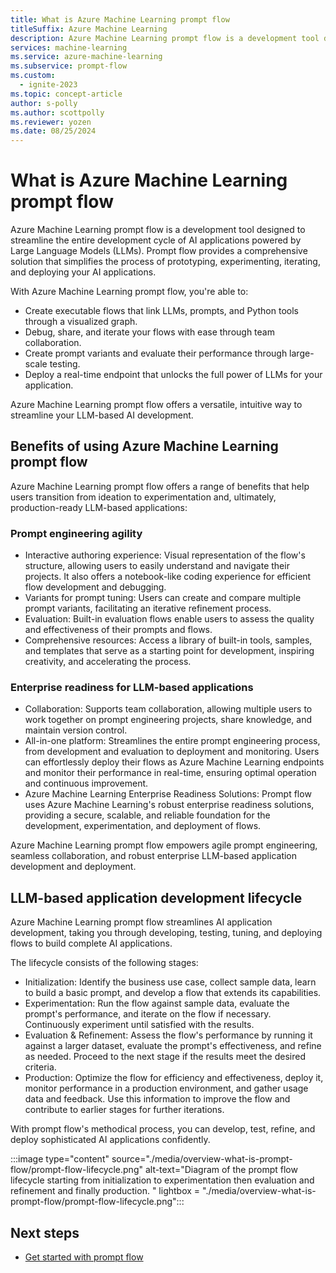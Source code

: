 ```yaml
---
title: What is Azure Machine Learning prompt flow
titleSuffix: Azure Machine Learning
description: Azure Machine Learning prompt flow is a development tool designed to streamline the entire development cycle of AI applications powered by Large Language Models (LLMs).
services: machine-learning
ms.service: azure-machine-learning
ms.subservice: prompt-flow
ms.custom:
  - ignite-2023
ms.topic: concept-article
author: s-polly
ms.author: scottpolly
ms.reviewer: yozen
ms.date: 08/25/2024
---
```


# What is Azure Machine Learning prompt flow

Azure Machine Learning prompt flow is a development tool designed to streamline the entire development cycle of AI applications powered by Large Language Models (LLMs). Prompt flow provides a comprehensive solution that simplifies the process of prototyping, experimenting, iterating, and deploying your AI applications.

With Azure Machine Learning prompt flow, you're able to:

- Create executable flows that link LLMs, prompts, and Python tools through a visualized graph.
- Debug, share, and iterate your flows with ease through team collaboration.
- Create prompt variants and evaluate their performance through large-scale testing.
- Deploy a real-time endpoint that unlocks the full power of LLMs for your application.

Azure Machine Learning prompt flow offers a versatile, intuitive way to streamline your LLM-based AI development.

## Benefits of using Azure Machine Learning prompt flow

Azure Machine Learning prompt flow offers a range of benefits that help users transition from ideation to experimentation and, ultimately, production-ready LLM-based applications:

### Prompt engineering agility

- Interactive authoring experience: Visual representation of the flow's structure, allowing users to easily understand and navigate their projects. It also offers a notebook-like coding experience for efficient flow development and debugging.
- Variants for prompt tuning: Users can create and compare multiple prompt variants, facilitating an iterative refinement process.
- Evaluation: Built-in evaluation flows enable users to assess the quality and effectiveness of their prompts and flows.
- Comprehensive resources: Access a library of built-in tools, samples, and templates that serve as a starting point for development, inspiring creativity, and accelerating the process.

### Enterprise readiness for LLM-based applications

- Collaboration: Supports team collaboration, allowing multiple users to work together on prompt engineering projects, share knowledge, and maintain version control.
- All-in-one platform: Streamlines the entire prompt engineering process, from development and evaluation to deployment and monitoring. Users can effortlessly deploy their flows as Azure Machine Learning endpoints and monitor their performance in real-time, ensuring optimal operation and continuous improvement.
- Azure Machine Learning Enterprise Readiness Solutions: Prompt flow uses Azure Machine Learning's robust enterprise readiness solutions, providing a secure, scalable, and reliable foundation for the development, experimentation, and deployment of flows.

Azure Machine Learning prompt flow empowers agile prompt engineering, seamless collaboration, and robust enterprise LLM-based application development and deployment.

## LLM-based application development lifecycle

Azure Machine Learning prompt flow streamlines AI application development, taking you through developing, testing, tuning, and deploying flows to build complete AI applications.

The lifecycle consists of the following stages:

- Initialization: Identify the business use case, collect sample data, learn to build a basic prompt, and develop a flow that extends its capabilities.
- Experimentation: Run the flow against sample data, evaluate the prompt's performance, and iterate on the flow if necessary. Continuously experiment until satisfied with the results.
- Evaluation & Refinement: Assess the flow's performance by running it against a larger dataset, evaluate the prompt's effectiveness, and refine as needed. Proceed to the next stage if the results meet the desired criteria.
- Production: Optimize the flow for efficiency and effectiveness, deploy it, monitor performance in a production environment, and gather usage data and feedback. Use this information to improve the flow and contribute to earlier stages for further iterations.

With prompt flow's methodical process, you can develop, test, refine, and deploy sophisticated AI applications confidently.

:::image type="content" source="./media/overview-what-is-prompt-flow/prompt-flow-lifecycle.png" alt-text="Diagram of the prompt flow lifecycle starting from initialization to experimentation then evaluation and refinement and finally production. " lightbox = "./media/overview-what-is-prompt-flow/prompt-flow-lifecycle.png":::

## Next steps

- [Get started with prompt flow](get-started-prompt-flow.md)
